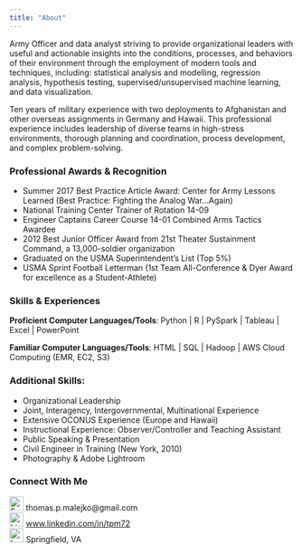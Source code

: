 ```yaml
---
title: "About"
---
```


Army Officer and data analyst striving to provide organizational leaders with useful and actionable insights into the conditions, processes, and behaviors of their environment through the employment of modern tools and techniques, including: statistical analysis and modelling, regression analysis, hypothesis testing, supervised/unsupervised machine learning, and data visualization.

Ten years of military experience with two deployments to Afghanistan and other overseas assignments in Germany and Hawaii. This professional experience includes leadership of diverse teams in high-stress environments, thorough planning and coordination, process development, and complex problem-solving.

### **Professional Awards & Recognition**

* Summer 2017 Best Practice Article Award: Center for Army Lessons Learned (Best Practice: Fighting the Analog War…Again)
* National Training Center Trainer of Rotation 14-09
* Engineer Captains Career Course 14-01 Combined Arms Tactics Awardee
* 2012 Best Junior Officer Award from 21st Theater Sustainment Command, a 13,000-soldier organization
* Graduated on the USMA Superintendent’s List (Top 5%)
* USMA Sprint Football Letterman (1st Team All-Conference & Dyer Award for excellence as a Student-Athlete) 

### **Skills & Experiences**

**Proficient Computer Languages/Tools**: Python | R | PySpark | Tableau | Excel | PowerPoint

**Familiar Computer Languages/Tools**: HTML | SQL | Hadoop | AWS Cloud Computing (EMR, EC2, S3)

### **Additional Skills**:

* Organizational Leadership
* Joint, Interagency, Intergovernmental, Multinational Experience
* Extensive OCONUS Experience (Europe and Hawaii)
* Instructional Experience: Observer/Controller and Teaching Assistant
* Public Speaking & Presentation
* Civil Engineer in Training (New York, 2010)
* Photography & Adobe Lightroom

### **Connect With Me**
![Email Me](images/emailIcon.png){width=25px}   thomas.p.malejko@gmail.com
<br>
![LinkedIn](images/linkedinIcon.png){width=25px} [www.linkedin.com/in/tpm72](https://www.linkedin.com/in/tpm72/)
<br>
![Locate Me](images/locationIcon.png){width=25px} Springfield, VA

